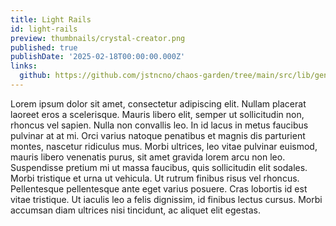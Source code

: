 ```yaml
---
title: Light Rails
id: light-rails
preview: thumbnails/crystal-creator.png
published: true
publishDate: '2025-02-18T00:00:00.000Z'
links:
  github: https://github.com/jstncno/chaos-garden/tree/main/src/lib/generative-art/light-rails
---
```


<ArtCard>
  <LightRails />
</ArtCard>

<BlogCard date={frontmatter.publishDate} links={frontmatter.links}>
Lorem ipsum dolor sit amet, consectetur adipiscing elit. Nullam placerat laoreet eros a scelerisque. Mauris libero elit, semper ut sollicitudin non, rhoncus vel sapien. Nulla non convallis leo. In id lacus in metus faucibus pulvinar at at mi. Orci varius natoque penatibus et magnis dis parturient montes, nascetur ridiculus mus. Morbi ultrices, leo vitae pulvinar euismod, mauris libero venenatis purus, sit amet gravida lorem arcu non leo. Suspendisse pretium mi ut massa faucibus, quis sollicitudin elit sodales. Morbi tristique et urna ut vehicula. Ut rutrum finibus risus vel rhoncus. Pellentesque pellentesque ante eget varius posuere. Cras lobortis id est vitae tristique. Ut iaculis leo a felis dignissim, id finibus lectus cursus. Morbi accumsan diam ultrices nisi tincidunt, ac aliquet elit egestas.
</BlogCard>
